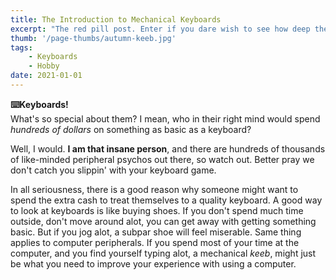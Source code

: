 ```yaml
---
title: The Introduction to Mechanical Keyboards
excerpt: "The red pill post. Enter if you dare wish to see how deep the rabbit hole goes, and how empty one's pocket can become."
thumb: '/page-thumbs/autumn-keeb.jpg'
tags: 
    - Keyboards
    - Hobby
date: 2021-01-01
---
```

**⌨️Keyboards!**\
What's so special about them? I mean, who in their right mind would spend *hundreds of dollars* on something as basic as a keyboard?

Well, I would. **I am that insane person**, and there are hundreds of thousands of like-minded peripheral psychos out there, so watch out. Better pray we don't catch you slippin' with your keyboard game.

In all seriousness, there is a good reason why someone might want to spend the extra cash to treat themselves to a quality keyboard.
A good way to look at keyboards is like buying shoes. If you don't spend much time outside, don't move around alot, you can get away with getting something basic. But if you jog alot, a subpar shoe will feel miserable. Same thing applies to computer peripherals. If you spend most of your time at the computer, and you find yourself typing alot, a mechanical *keeb*, might just be what you need to improve your experience with using a computer.